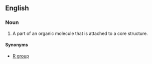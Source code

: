 ==English==




===Noun===
{{en-noun|sg=[[side]] [[chain]]}}
{{wikipedia}}

#{{organic chemistry}} A part of an organic molecule that is attached to a core structure.
====Synonyms====
*[[R group]]
